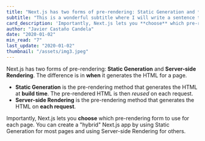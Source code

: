 ```yaml
---
title: "Next.js has two forms of pre-rendering: Static Generation and **Server-side Rendering**. The difference is in **when** it generates the HTML for a page"
subtitle: "This is a wonderful subtitle where I will write a sentence to make the potential reader clicking."
card_description: 'Importantly, Next.js lets you **choose** which pre-rendering form to use for each page. You can create a "hybrid" Next.js app by using Static Generation for most pages and using Server-side Rendering for others.'
author: "Javier Castaño Candela"
date: "2020-01-02"
min_read: "7"
last_update: "2020-01-02"
thumbnail: "/assets/img3.jpeg"
---
```


Next.js has two forms of pre-rendering: **Static Generation** and **Server-side Rendering**. The difference is in **when** it generates the HTML for a page.

- **Static Generation** is the pre-rendering method that generates the HTML at **build time**. The pre-rendered HTML is then _reused_ on each request.
- **Server-side Rendering** is the pre-rendering method that generates the HTML on **each request**.

Importantly, Next.js lets you **choose** which pre-rendering form to use for each page. You can create a "hybrid" Next.js app by using Static Generation for most pages and using Server-side Rendering for others.
